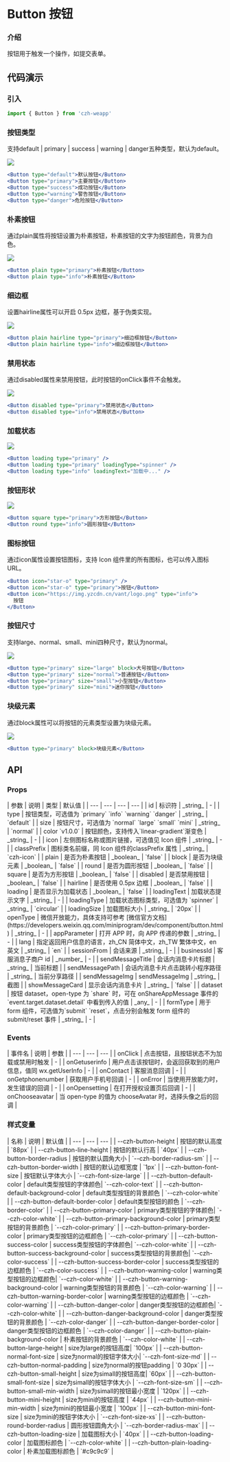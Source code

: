 

# Button 按钮

### 介绍

按钮用于触发一个操作，如提交表单。

## 代码演示

### 引入

```jsx
import { Button } from 'czh-weapp'
```

### 按钮类型

支持default | primary | success | warning | danger五种类型，默认为default。

<Image src="/imgs/button/type.jpg" />

```jsx
<Button type="default">默认按钮</Button>
<Button type="primary">主要按钮</Button>
<Button type="success">成功按钮</Button>
<Button type="warning">警告按钮</Button>
<Button type="danger">危险按钮</Button>
```

### 朴素按钮

通过plain属性将按钮设置为朴素按钮，朴素按钮的文字为按钮颜色，背景为白色。

<Image src="/imgs/button/plain.jpg" />

```jsx
<Button plain type="primary">朴素按钮</Button>
<Button plain type="info">朴素按钮</Button>
```

### 细边框

设置hairline属性可以开启 0.5px 边框，基于伪类实现。

<Image src="/imgs/button/hairline.jpg" />

```jsx
<Button plain hairline type="primary">细边框按钮</Button>
<Button plain hairline type="info">细边框按钮</Button>
```

### 禁用状态

通过disabled属性来禁用按钮，此时按钮的onClick事件不会触发。

<Image src="/imgs/button/disabled.jpg" />

```jsx
<Button disabled type="primary">禁用状态</Button>
<Button disabled type="info">禁用状态</Button>
```

### 加载状态

<Image src="/imgs/button/loading.jpg" />

```jsx
<Button loading type="primary" />
<Button loading type="primary" loadingType="spinner" />
<Button loading type="info" loadingText="加载中..." />
```

### 按钮形状

<Image src="/imgs/button/shape.jpg" />

```jsx
<Button square type="primary">方形按钮</Button>
<Button round type="info">圆形按钮</Button>
```

### 图标按钮

通过icon属性设置按钮图标，支持 Icon 组件里的所有图标，也可以传入图标 URL。

```jsx
<Button icon="star-o" type="primary" />
<Button icon="star-o" type="primary">按钮</Button>
<Button icon="https://img.yzcdn.cn/vant/logo.png" type="info">
  按钮
</Button>
```

### 按钮尺寸

支持large、normal、small、mini四种尺寸，默认为normal。

<Image src="/imgs/button/size.jpg" />

```jsx
<Button type="primary" size="large" block>大号按钮</Button>
<Button type="primary" size="normal">普通按钮</Button>
<Button type="primary" size="small">小型按钮</Button>
<Button type="primary" size="mini">迷你按钮</Button>
```

### 块级元素

通过block属性可以将按钮的元素类型设置为块级元素。

<Image src="/imgs/button/block.jpg" />

```jsx
<Button type="primary" block>块级元素</Button>
```

## API

### Props

<div class="table-container">
| 参数 | 说明 | 类型 | 默认值 |
| --- | --- | --- | --- |
| id | 标识符 | _string_ | - |
| type | 按钮类型，可选值为 `primary` `info` `warning` `danger` | _string_ | `default` |
| size | 按钮尺寸，可选值为 `normal` `large` `small` `mini` | _string_ | `normal` |
| color `v1.0.0` | 按钮颜色，支持传入`linear-gradient`渐变色 | _string_ | - |
| icon | 左侧图标名称或图片链接，可选值见 Icon 组件 | _string_ | - |
| classPrefix | 图标类名前缀，同 Icon 组件的classPrefix 属性 | _string_ | `czh-icon` |
| plain | 是否为朴素按钮 | _boolean_ | `false` |
| block | 是否为块级元素 | _boolean_ | `false` |
| round | 是否为圆形按钮 | _boolean_ | `false` |
| square | 是否为方形按钮 | _boolean_ | `false` |
| disabled | 是否禁用按钮 | _boolean_ | `false` |
| hairline | 是否使用 0.5px 边框 | _boolean_ | `false` |
| loading | 是否显示为加载状态 | _boolean_ | `false` |
| loadingText | 加载状态提示文字 | _string_ | - |
| loadingType | 加载状态图标类型，可选值为 `spinner` | _string_ | `circular` |
| loadingSize | 加载图标大小 | _string_ | `20px` |
| openType | 微信开放能力，具体支持可参考 [微信官方文档](https://developers.weixin.qq.com/miniprogram/dev/component/button.html) | _string_ | - |
| appParameter | 打开 APP 时，向 APP 传递的参数 | _string_ | - |
| lang | 指定返回用户信息的语言，zh_CN 简体中文，zh_TW 繁体中文，en 英文 | _string_ | `en` |
| sessionFrom | 会话来源 | _string_ | - |
| businessId | 客服消息子商户 id | _number_ | - |
| sendMessageTitle | 会话内消息卡片标题 | _string_ | 当前标题 |
| sendMessagePath | 会话内消息卡片点击跳转小程序路径 | _string_ | 当前分享路径 |
| sendMessageImg | sendMessageImg | _string_ | 截图 |
| showMessageCard | 显示会话内消息卡片 | _string_ | `false` |
| dataset | 按钮 dataset，open-type 为 `share` 时，可在 onShareAppMessage 事件的 `event.target.dataset.detail` 中看到传入的值 | _any_ | - |
| formType | 用于 form 组件，可选值为`submit` `reset`，点击分别会触发 form 组件的 submit/reset 事件 | _string_ | - |
</div>


### Events

<div class="table-container">
| 事件名 | 说明 | 参数  |
| --- | --- | --- |
| onClick | 点击按钮，且按钮状态不为加载或禁用时触发 | - |
| onGetuserinfo | 用户点击该按钮时，会返回获取到的用户信息，值同 wx.getUserInfo | - |
| onContact | 客服消息回调 | - |
| onGetphonenumber | 获取用户手机号回调 | -  |
| onError | 当使用开放能力时，发生错误的回调 | - |
| onOpensetting | 在打开授权设置页后回调 | - |
| onChooseavatar | 当 open-type 的值为 chooseAvatar 时，选择头像之后的回调 |
</div>

### 样式变量

<div class="table-container">
| 名称 | 说明 | 默认值 | 
| --- | --- | --- |
| --czh-button-height | 按钮的默认高度 | `88px` |
| --czh-button-line-height | 按钮的默认行高 | `40px` |
| --czh-button-border-radius | 按钮的默认圆角大小 | `--czh-border-radius-sm` |
| --czh-button-border-width | 按钮的默认边框宽度 | `1px` |
| --czh-button-font-size | 按钮默认字体大小 | `--czh-font-size-large` |
| --czh-button-default-color | default类型按钮的字体颜色| `--czh-color-text` |
| --czh-button-default-background-color | default类型按钮的背景颜色 | `--czh-color-white` |
| --czh-button-default-border-color | default类型按钮的颜色 | `--czh-border-color` |
| --czh-button-primary-color | primary类型按钮的字体颜色| `--czh-color-white` |
| --czh-button-primary-background-color | primary类型按钮的背景颜色 | `--czh-color-primary` |
| --czh-button-primary-border-color | primary类型按钮的边框颜色 | `--czh-color-primary` |
| --czh-button-success-color | success类型按钮的字体颜色| `--czh-color-white` |
| --czh-button-success-background-color | success类型按钮的背景颜色| `--czh-color-success` |
| --czh-button-success-border-color | success类型按钮的边框颜色 | `--czh-color-success` |
| --czh-button-warning-color | warning类型按钮的边框颜色| `--czh-color-white` |
| --czh-button-warning-background-color | warning类型按钮的背景颜色 | `--czh-color-warning` |
| --czh-button-warning-border-color | warning类型按钮的边框颜色 | `--czh-color-warning` |
| --czh-button-danger-color | danger类型按钮的边框颜色| `--czh-color-white` |
| --czh-button-danger-background-color | danger类型按钮的背景颜色 | `--czh-color-danger` |
| --czh-button-danger-border-color | danger类型按钮的边框颜色 | `--czh-color-danger` |
| --czh-button-plain-background-color | 朴素按钮的背景颜色 | `--czh-color-white` |
| --czh-button-large-height | size为large的按钮高度| `100px` |
| --czh-button-normal-font-size | size为normal的按钮字体大小| `--czh-font-size-md` |
| --czh-button-normal-padding | size为normal的按钮padding | `0 30px` |
| --czh-button-small-height | size为simall的按钮高度| `60px` |
| --czh-button-small-font-size | size为simall的按钮字体大小 | `--czh-font-size-sm` |
| --czh-button-small-min-width | size为simall的按钮最小宽度 | `120px` |
| --czh-button-mini-height | size为mini的按钮高度 | `44px` |
| --czh-button-mini-min-width | size为mini的按钮最小宽度 | `100px` |
| --czh-button-mini-font-size | size为mini的按钮字体大小 | `--czh-font-size-xs` |
| --czh-button-round-border-radius | 圆形按钮圆角大小 | `--czh-border-radius-max` |
| --czh-button-loading-size | 加载图标大小 | `40px` |
| --czh-button-loading-color | 加载图标颜色 | `--czh-color-white` |
| --czh-button-plain-loading-color | 朴素加载图标颜色 | `#c9c9c9` |
</div>